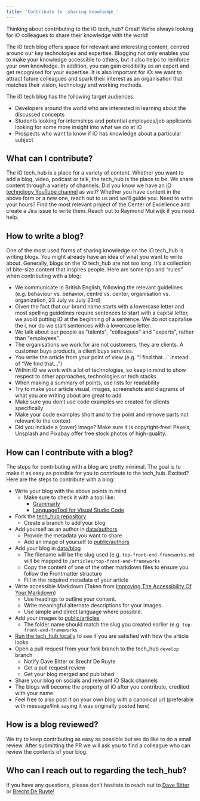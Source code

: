 ```yaml
---
title: 'Contribute to _sharing knowledge_'
---
```


Thinking about contributing to the iO tech_hub? Great! We’re always looking for iO colleagues to share their knowledge with the world!

The iO tech blog offers space for relevant and interesting content, centred around our key technologies and expertise. Blogging not only enables you to make your knowledge accessible to others, but it also helps to reinforce your own knowledge. In addition, you can gain credibility as an expert and get recognised for your expertise. It is also important for iO: we want to attract future colleagues and spark their interest as an organisation that matches their vision, technology and working methods.

The iO tech blog has the following target audiences:

- Developers around the world who are interested in learning about the discussed concepts
- Students looking for internships and potential employees/job applicants looking for some more insight into what we do at iO
- Prospects who want to know if iO has knowledge about a particular subject

## What can I contribute?

The iO tech_hub is a place for a variety of content. Whether you want to add a blog, video, podcast or talk, the tech_hub is the place to be. We share content through a variety of channels. Did you know we have an [iO technology YouTube channel](https://www.youtube.com/channel/UCNhy3hGzwMfbtX3Ei8Htcpg) as well?
Whether you have content in the above form or a new one, reach out to us and we’ll guide you.
Need to write your hours? Find the most relevant project of the Center of Excellence and create a Jira issue to write them. Reach out to Raymond Muilwijk if you need help.

## How to write a blog?

One of the most used forms of sharing knowledge on the iO tech_hub is writing blogs. You might already have an idea of what you want to write about. Generally, blogs on the iO tech_hub are not too long. It’s a collection of bite-size content that inspires people. Here are some tips and “rules” when contributing with a blog:

- We communicate in British English, following the relevant guidelines (e.g. behaviour vs. behavior, centre vs. center, organisation vs. organization, 23 July vs July 23rd)
- Given the fact that our brand name starts with a lowercase letter and most spelling guidelines require sentences to start with a capital letter, we avoid putting iO at the beginning of a sentence. We do not capitalise the i, nor do we start sentences with a lowercase letter.
- We talk about our people as "talents", "colleagues" and "experts", rather than "employees".
- The organisations we work for are not customers, they are clients. A customer buys products, a client buys services.
- You write the article from your point of view (e.g. “I find that…` instead of “We find that...”)
- Within iO we work with a lot of technologies, so keep in mind to show respect to other approaches, technologies or tech stacks
- When making a summary of points, use lists for readability
- Try to make your article visual, images, screenshots and diagrams of what you are writing about are great to add
- Make sure you don’t use code examples we created for clients specifically
- Make your code examples short and to the point and remove parts not relevant to the context
- Did you include a (cover) image? Make sure it is copyright-free! Pexels, Unsplash and Pixabay offer free stock photos of high-quality.

## How can I contribute with a blog?

The steps for contributing with a blog are pretty minimal. The goal is to make it as easy as possible for you to contribute to the tech_hub. Excited? Here are the steps to contribute with a blog:

- Write your blog with the above points in mind
  - Make sure to check it with a tool like:
    - [Grammarly](https://www.grammarly.com/)
    - [LanguageTool for Visual Studio Code](https://marketplace.visualstudio.com/items?itemName=adamvoss.vscode-languagetool)
- Fork the [tech_hub repository](https://github.com/iodigital-com/io-technology)
  - Create a branch to add your blog
- Add yourself as an author in [data/authors](https://github.com/iodigital-com/io-technology/tree/develop/data/authors)
  - Provide the metadata you want to share
  - Add an image of yourself to [public/authors](https://github.com/iodigital-com/io-technology/tree/develop/public/authors)
- Add your blog in [data/blog](https://github.com/iodigital-com/io-technology/tree/develop/data/blog)
  - The filename will be the slug used (e.g. `top-front-end-frameworks.md` will be mapped to `/articles/top-front-end-frameworks`
  - Copy the content of one of the other markdown files to ensure you follow the Frontmatter structure
  - Fill in the required metadata of your article
- Write accessible Markdown (Taken from [Improving The Accessibility Of Your Markdown](https://www.smashingmagazine.com/2021/09/improving-accessibility-of-markdown/#the-three-most-important-things-you-can-do))
  - Use headings to outline your content.
  - Write meaningful alternate descriptions for your images.
  - Use simple and direct language where possible.
- Add your images to [public/articles](https://github.com/iodigital-com/io-technology/tree/develop/public/articles)
  - The folder name should match the slug you created earlier (e.g. `top-front-end-frameworks`
- [Run the tech_hub locally](https://github.com/iodigital-com/io-technology) to see if you are satisfied with how the article looks
- Open a pull request from your fork branch to the tech_hub `develop` branch
  - Notify Dave Bitter or Brecht De Ruyte
  - Get a pull request review
  - Get your blog merged and published
- Share your blog on socials and relevant iO Slack channels
- The blogs will become the property of iO after you contribute, credited with your name
- Feel free to also post it on your own blog with a canonical url (preferable with message/link saying it was originally posted here)

## How is a blog reviewed?

We try to keep contributing as easy as possible but we do like to do a small review. After submitting the PR we will ask you to find a colleague who can review the contents of your blog.

## Who can I reach out to regarding the tech_hub?

If you have any questions, please don’t hesitate to reach out to [Dave Bitter](mailto:dave.bitter@iodigital.com) or [Brecht De Ruyte](mailto:brecht.deruyte@iodigital.com)!
